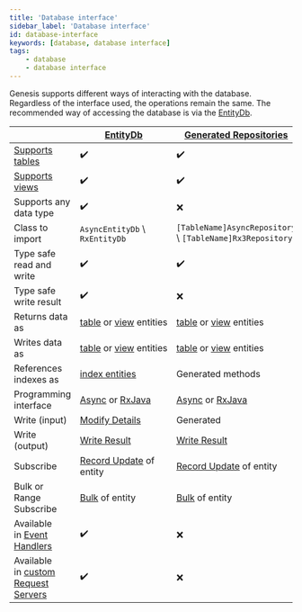 ```yaml
---
title: 'Database interface'
sidebar_label: 'Database interface'
id: database-interface
keywords: [database, database interface]
tags:
    - database
    - database interface
---
```




Genesis supports different ways of interacting with the database. Regardless of the interface used, the operations remain the same. The recommended way of accessing the database is via the [EntityDb](../../../database/database-interface/entity-db/).

|  | [EntityDb](../../../database/database-interface/entity-db/)                                                     | [Generated Repositories](../../../database/database-interface/generated-repositories/) | [RxDb](../../../database/database-interface/rxdb/) |
| --- |---------------------------------------------------------------------------------------------------------| --- | --- |
| [Supports tables](../../../database/fields-tables-views/tables/) | ✔️ | ✔️ | ❌ |
| [Supports views](../../../database/fields-tables-views/views/) | ✔️ | ✔️ | ❌ |
| Supports any data type | ✔️ | ❌ | ✔️ |
| Class to import | `AsyncEntityDb` \ `RxEntityDb` | `[TableName]AsyncRepository` \ `[TableName]Rx3Repository` | `RxDb` |
| Type safe read and write | ✔️ | ✔️ | ❌ |
| Type safe write result | ✔️ | ❌ | ❌ |
| Returns data as | [table](../../../database/data-types/table-entities/) or [view](../../../database/data-types/views-entities/) entities | [table](../../../database/data-types/table-entities/) or [view](../../../database/data-types/views-entities/) entities | [DbRecord](../../../database/data-types/dbrecord/) |
| Writes data as | [table](../../../database/data-types/table-entities/) or [view](../../../database/data-types/views-entities/) entities  | [table](../../../database/data-types/table-entities/) or [view](../../../database/data-types/views-entities/) entities | [DbRecord](../../../database/data-types/dbrecord/) |
| References indexes as | [index entities](../../../database/data-types/index-entities/) | Generated methods | [DbRecord](../../../database/data-types/dbrecord/) and `String` |
| Programming interface | [Async](../../../database/types-of-api/async/) or [RxJava](../../../database/types-of-api/rxjava/) | [Async](../../../database/types-of-api/async/) or [RxJava](../../../database/types-of-api/rxjava/) | [RxJava](../../../database/types-of-api/rxjava/) |
| Write (input) | [Modify Details](../../../database/helper-classes/modify-details/#entity-modify-details) | Generated | [Modify Details](../../../database/helper-classes/modify-details/#modify-details) |
| Write (output) | [Write Result](../../../database/helper-classes/write-result/#entity-write-result) | [Write Result](../../../database/helper-classes/write-result/#write-result) | [Write result](../../../database/helper-classes/write-result/#write-result) |
| Subscribe | [Record Update](../../../database/helper-classes/subscription/record-update/) of entity | [Record Update](../../../database/helper-classes/subscription/record-update/) of entity | [Record Update](../../../database/helper-classes/subscription/record-update/) of `DbRecord` |
| Bulk or Range Subscribe | [Bulk](../../../database/helper-classes/subscription/bulk/) of entity | [Bulk](../../../database/helper-classes/subscription/bulk/) of entity | [Bulk](../../../database/helper-classes/subscription/bulk/) of `DbRecord` |
| Available in [Event Handlers](../../../getting-started/learn-the-basics/modules/inside-an-event-handler/) | ✔️ | ❌ | ❌ |
| Available in [custom Request Servers](../../../getting-started/learn-the-basics/modules/inside-a-request-server/) | ✔️ | ❌ | ❌ |
